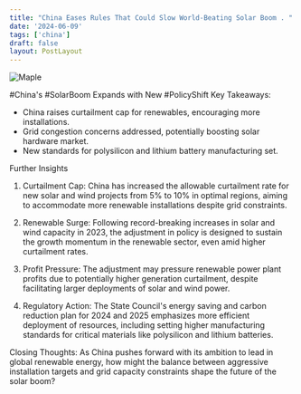 ```yaml
---
title: "China Eases Rules That Could Slow World-Beating Solar Boom . "
date: '2024-06-09'
tags: ['china']
draft: false
layout: PostLayout
---
```


<div className="flex justify-center">
<div className="my-1 w-full px-2 xl:my-1 xl:w-1/2 xl:px-2">
    <img src="https://willpolesa.pythonanywhere.com/static/podcast_thumbnails/thumbnail_recdlD99gGuDcma2j.jpg" alt="Maple" className="mx-auto h-58 w-auto" />
</div>
</div>

#China's #SolarBoom Expands with New #PolicyShift
Key Takeaways:
- China raises curtailment cap for renewables, encouraging more installations.
- Grid congestion concerns addressed, potentially boosting solar hardware market.
- New standards for polysilicon and lithium battery manufacturing set.

Further Insights
1. Curtailment Cap:
China has increased the allowable curtailment rate for new solar and wind projects from 5% to 10% in optimal regions, aiming to accommodate more renewable installations despite grid constraints.

2. Renewable Surge:
Following record-breaking increases in solar and wind capacity in 2023, the adjustment in policy is designed to sustain the growth momentum in the renewable sector, even amid higher curtailment rates.

3. Profit Pressure:
The adjustment may pressure renewable power plant profits due to potentially higher generation curtailment, despite facilitating larger deployments of solar and wind power.

4. Regulatory Action:
The State Council's energy saving and carbon reduction plan for 2024 and 2025 emphasizes more efficient deployment of resources, including setting higher manufacturing standards for critical materials like polysilicon and lithium batteries.

Closing Thoughts:
As China pushes forward with its ambition to lead in global renewable energy, how might the balance between aggressive installation targets and grid capacity constraints shape the future of the solar boom?
